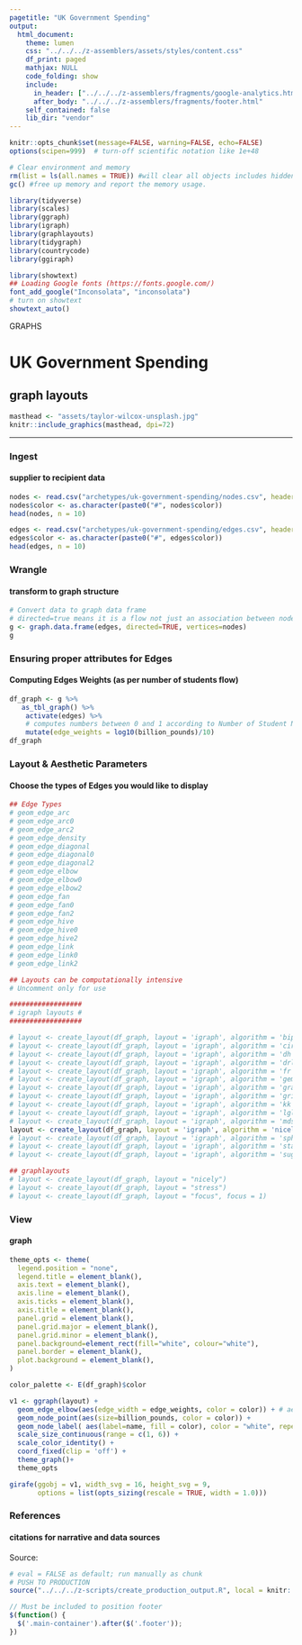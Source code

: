 ```yaml
---
pagetitle: "UK Government Spending"
output:
  html_document:
    theme: lumen
    css: "../../../z-assemblers/assets/styles/content.css"
    df_print: paged
    mathjax: NULL
    code_folding: show
    include:
      in_header: ["../../../z-assemblers/fragments/google-analytics.html", "../../../z-assemblers/fragments/header.html"]
      after_body: "../../../z-assemblers/fragments/footer.html"
    self_contained: false
    lib_dir: "vendor"
---
```


```r

knitr::opts_chunk$set(message=FALSE, warning=FALSE, echo=FALSE)
options(scipen=999)  # turn-off scientific notation like 1e+48

# Clear environment and memory
rm(list = ls(all.names = TRUE)) #will clear all objects includes hidden objects.
gc() #free up memory and report the memory usage.

library(tidyverse)
library(scales)
library(ggraph)
library(igraph)
library(graphlayouts)
library(tidygraph)
library(countrycode)
library(ggiraph)

library(showtext)
## Loading Google fonts (https://fonts.google.com/)
font_add_google("Inconsolata", "inconsolata")
# turn on showtext
showtext_auto()

```

<div class="activity">
GRAPHS
</div>

# UK Government Spending
## graph layouts


```r

masthead <- "assets/taylor-wilcox-unsplash.jpg"
knitr::include_graphics(masthead, dpi=72)

```


***

### Ingest
#### supplier to recipient data

```r

nodes <- read.csv("archetypes/uk-government-spending/nodes.csv", header = TRUE, stringsAsFactors = FALSE)
nodes$color <- as.character(paste0("#", nodes$color))
head(nodes, n = 10)

edges <- read.csv("archetypes/uk-government-spending/edges.csv", header = TRUE, stringsAsFactors = FALSE)
edges$color <- as.character(paste0("#", edges$color))
head(edges, n = 10)

```


### Wrangle 
#### transform to graph structure 


```r

# Convert data to graph data frame
# directed=true means it is a flow not just an association between nodes
g <- graph.data.frame(edges, directed=TRUE, vertices=nodes)
g

```

### Ensuring proper attributes for Edges
#### Computing Edges Weights (as per number of students flow)

```r

df_graph <- g %>% 
   as_tbl_graph() %>% 
    activate(edges) %>% 
    # computes numbers between 0 and 1 according to Number of Student Number
    mutate(edge_weights = log10(billion_pounds)/10)
df_graph

```

### Layout & Aesthetic Parameters
#### Choose the types of Edges you would like to display


```r


## Edge Types
# geom_edge_arc
# geom_edge_arc0
# geom_edge_arc2
# geom_edge_density
# geom_edge_diagonal
# geom_edge_diagonal0
# geom_edge_diagonal2
# geom_edge_elbow
# geom_edge_elbow0
# geom_edge_elbow2
# geom_edge_fan
# geom_edge_fan0
# geom_edge_fan2
# geom_edge_hive
# geom_edge_hive0
# geom_edge_hive2
# geom_edge_link
# geom_edge_link0
# geom_edge_link2

## Layouts can be computationally intensive
# Uncomment only for use

##################
# igraph layouts #
##################

# layout <- create_layout(df_graph, layout = 'igraph', algorithm = 'bipartite')
# layout <- create_layout(df_graph, layout = 'igraph', algorithm = 'circle')
# layout <- create_layout(df_graph, layout = 'igraph', algorithm = 'dh')
# layout <- create_layout(df_graph, layout = 'igraph', algorithm = 'drl')
# layout <- create_layout(df_graph, layout = 'igraph', algorithm = 'fr')
# layout <- create_layout(df_graph, layout = 'igraph', algorithm = 'gem')
# layout <- create_layout(df_graph, layout = 'igraph', algorithm = 'graphopt')
# layout <- create_layout(df_graph, layout = 'igraph', algorithm = 'grid')
# layout <- create_layout(df_graph, layout = 'igraph', algorithm = 'kk')
# layout <- create_layout(df_graph, layout = 'igraph', algorithm = 'lgl')
# layout <- create_layout(df_graph, layout = 'igraph', algorithm = 'mds')
layout <- create_layout(df_graph, layout = 'igraph', algorithm = 'nicely')
# layout <- create_layout(df_graph, layout = 'igraph', algorithm = 'sphere')
# layout <- create_layout(df_graph, layout = 'igraph', algorithm = 'star')
# layout <- create_layout(df_graph, layout = 'igraph', algorithm = 'sugiyama')

## graphlayouts
# layout <- create_layout(df_graph, layout = "nicely")
# layout <- create_layout(df_graph, layout = "stress")
# layout <- create_layout(df_graph, layout = "focus", focus = 1)


```


### View
#### graph


```r


theme_opts <- theme(
  legend.position = "none",
  legend.title = element_blank(),
  axis.text = element_blank(),
  axis.line = element_blank(),
  axis.ticks = element_blank(),
  axis.title = element_blank(),
  panel.grid = element_blank(),
  panel.grid.major = element_blank(),
  panel.grid.minor = element_blank(),
  panel.background=element_rect(fill="white", colour="white"),
  panel.border = element_blank(),
  plot.background = element_blank(),
)

color_palette <- E(df_graph)$color

v1 <- ggraph(layout) + 
  geom_edge_elbow(aes(edge_width = edge_weights, color = color)) + # aes(edge_width = edge_weights)
  geom_node_point(aes(size=billion_pounds, color = color)) +
  geom_node_label( aes(label=name, fill = color), color = "white", repel = FALSE, vjust = -0.5, hjust = 0.5, size = 4, family = "inconsolata") +
  scale_size_continuous(range = c(1, 6)) + 
  scale_color_identity() +
  coord_fixed(clip = 'off') + 
  theme_graph()+
  theme_opts

girafe(ggobj = v1, width_svg = 16, height_svg = 9,
       options = list(opts_sizing(rescale = TRUE, width = 1.0)))


```


### References
#### citations for narrative and data sources

Source: 



```r

# eval = FALSE as default; run manually as chunk
# PUSH TO PRODUCTION
source("../../../z-scripts/create_production_output.R", local = knitr::knit_global())

```


```js

// Must be included to position footer
$(function() {
  $('.main-container').after($('.footer'));
})

```


